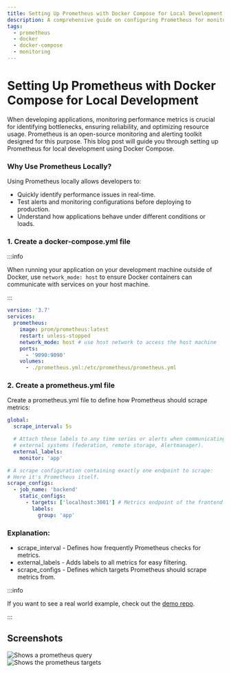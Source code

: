 ```yaml
---
title: Setting Up Prometheus with Docker Compose for Local Development
description: A comprehensive guide on configuring Prometheus for monitoring your application during development using Docker Compose.
tags:
  - prometheus
  - docker
  - docker-compose
  - monitoring
---
```


# Setting Up Prometheus with Docker Compose for Local Development

When developing applications, monitoring performance metrics is crucial for identifying bottlenecks, ensuring reliability, and optimizing resource usage. Prometheus is an open-source monitoring and alerting toolkit designed for this purpose. This blog post will guide you through setting up Prometheus for local development using Docker Compose.

### Why Use Prometheus Locally?
Using Prometheus locally allows developers to:

- Quickly identify performance issues in real-time.
- Test alerts and monitoring configurations before deploying to production.
- Understand how applications behave under different conditions or loads.

### 1. Create a docker-compose.yml file

:::info

When running your application on your development machine outside of Docker, use `network_mode: host` to ensure Docker containers can communicate with services on your host machine.

:::

```yaml title="docker-compose.yml"
version: '3.7'
services:
  prometheus:
    image: prom/prometheus:latest
    restart: unless-stopped
    network_mode: host # use host network to access the host machine
    ports:
      - '9090:9090'
    volumes:
      - ./prometheus.yml:/etc/prometheus/prometheus.yml
```

### 2. Create a prometheus.yml file

Create a prometheus.yml file to define how Prometheus should scrape metrics:

```yaml title="prometheus.yml"
global:
  scrape_interval: 5s

  # Attach these labels to any time series or alerts when communicating with
  # external systems (federation, remote storage, Alertmanager).
  external_labels:
    monitor: 'app'

# A scrape configuration containing exactly one endpoint to scrape:
# Here it's Prometheus itself.
scrape_configs:
  - job_name: 'backend'
    static_configs:
      - targets: ['localhost:3001'] # Metrics endpoint of the frontend application
        labels:
          group: 'app'
```

### Explanation:

- scrape_interval - Defines how frequently Prometheus checks for metrics.
- external_labels - Adds labels to all metrics for easy filtering.
- scrape_configs - Defines which targets Prometheus should scrape metrics from.

:::info

If you want to see a real world example, check out the [demo repo](https://github.com/Mozart409/rust-prometheus-demo).

:::

## Screenshots

<img src="/prometheus-query.png" alt="Shows a prometheus query" />

<br />

<img src="/prometheus-targets.png" alt="Shows the prometheus targets" />
